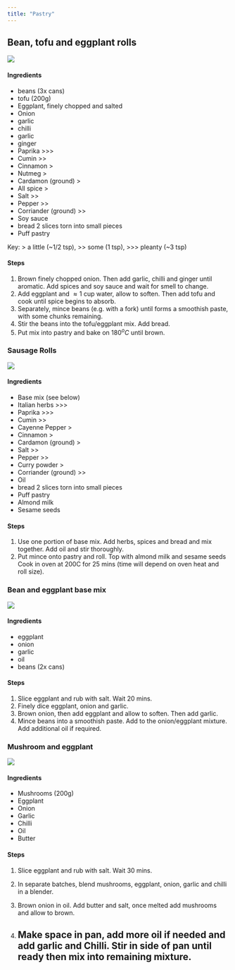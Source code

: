 ```yaml
---
title: "Pastry"
---
```


## Bean, tofu and eggplant rolls

[![](https://img.shields.io/badge/lifecycle-experimental-orange.svg){fig-align="left"}](https://www.tidyverse.org/lifecycle/#experimental)

#### Ingredients

-   beans (3x cans)
-   tofu (200g)
-   Eggplant, finely chopped and salted
-   Onion
-   garlic
-   chilli
-   garlic
-   ginger
-   Paprika \>\>\>
-   Cumin \>\>
-   Cinnamon \>
-   Nutmeg \>
-   Cardamon (ground) \>
-   All spice \>
-   Salt \>\>
-   Pepper \>\>
-   Corriander (ground) \>\>
-   Soy sauce
-   bread 2 slices torn into small pieces
-   Puff pastry

Key: \> a little (\~1/2 tsp), \>\> some (1 tsp), \>\>\> pleanty (\~3 tsp)

#### Steps

1.  Brown finely chopped onion. Then add garlic, chilli and ginger until aromatic. Add spices and soy sauce and wait for smell to change.
2.  Add eggplant and $\approx 1$ cup water, allow to soften. Then add tofu and cook until spice begins to absorb.
3.  Separately, mince beans (e.g. with a fork) until forms a smoothish paste, with some chunks remaining.
4.  Stir the beans into the tofu/eggplant mix. Add bread.
5.  Put mix into pastry and bake on $180^oC$ until brown.

### Sausage Rolls

[![](https://img.shields.io/badge/lifecycle-deprecated-orange.svg){fig-align="left"}](https://www.tidyverse.org/lifecycle/#deprecated)

#### Ingredients

-   Base mix (see below)
-   Italian herbs \>\>\>
-   Paprika \>\>\>
-   Cumin \>\>
-   Cayenne Pepper \>
-   Cinnamon \>
-   Cardamon (ground) \>
-   Salt \>\>
-   Pepper \>\>
-   Curry powder \>
-   Corriander (ground) \>\>
-   Oil
-   bread 2 slices torn into small pieces
-   Puff pastry
-   Almond milk
-   Sesame seeds

#### Steps

1.  Use one portion of base mix. Add herbs, spices and bread and mix together. Add oil and stir thoroughly.
2.  Put mince onto pastry and roll. Top with almond milk and sesame seeds Cook in oven at 200C for 25 mins (time will depend on oven heat and roll size).

### Bean and eggplant base mix

[![](https://img.shields.io/badge/lifecycle-deprecated-orange.svg){fig-align="left"}](https://www.tidyverse.org/lifecycle/#deprecated)

#### Ingredients

-   eggplant
-   onion
-   garlic
-   oil
-   beans (2x cans)

#### Steps

1.  Slice eggplant and rub with salt. Wait 20 mins.
2.  Finely dice eggplant, onion and garlic.
3.  Brown onion, then add eggplant and allow to soften. Then add garlic.
4.  Mince beans into a smoothish paste. Add to the onion/eggplant mixture. Add additional oil if required.

### Mushroom and eggplant

[![](https://img.shields.io/badge/lifecycle-experimental-orange.svg){fig-align="left"}](https://www.tidyverse.org/lifecycle/#experimental)

#### Ingredients

-   Mushrooms (200g)
-   Eggplant
-   Onion
-   Garlic
-   Chilli
-   Oil
-   Butter

#### Steps

1.  Slice eggplant and rub with salt. Wait 30 mins.

2.  In separate batches, blend mushrooms, eggplant, onion, garlic and chilli in a blender.

3.  Brown onion in oil. Add butter and salt, once melted add mushrooms and allow to brown.

4.  

    ## Make space in pan, add more oil if needed and add garlic and Chilli. Stir in side of pan until ready then mix into remaining mixture.
